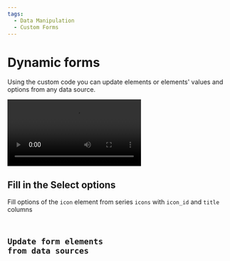 ```yaml
---
tags:
  - Data Manipulation
  - Custom Forms
---
```



# Dynamic forms

Using the custom code you can update elements or elements' values and options from any data source.

<Video
  src="https://www.youtube.com/embed/RSVH1bSBNl8"
  title="Static and dynamic interface elements of Data Manipulation plugin."
/>

## Fill in the Select options

Fill options of the `icon` element from series `icons` with `icon_id` and `title` columns

<Code
  url="https://github.com/VolkovLabs/volkovlabs.io/blob/main/docs/volkovlabs-form-panel/dynamic-select.js"
  language="js"
/>

## Update form elements from data sources

<Code
  url="https://github.com/VolkovLabs/volkovlabs.io/blob/main/docs/volkovlabs-form-panel/dynamic-elements.js"
  language="js"
/>
